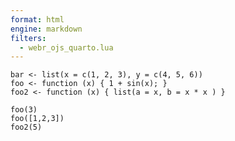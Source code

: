```yaml
---
format: html
engine: markdown
filters:
  - webr_ojs_quarto.lua
---
```


```webr
bar <- list(x = c(1, 2, 3), y = c(4, 5, 6))
foo <- function (x) { 1 + sin(x); }
foo2 <- function (x) { list(a = x, b = x * x ) }
```

```ojs
foo(3)
foo([1,2,3])
foo2(5)
```
